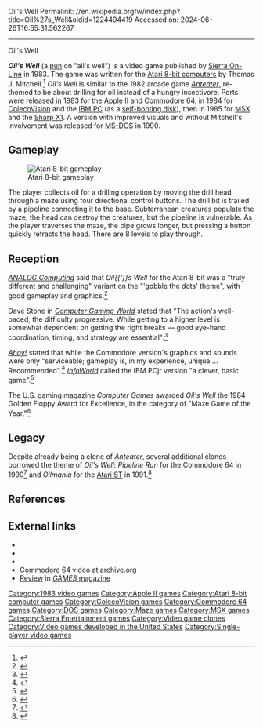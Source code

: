 Oil's Well
Permalink: //en.wikipedia.org/w/index.php?title=Oil%27s_Well&oldid=1224494419
Accessed on: 2024-06-26T16:55:31.562267



------
Oil's Well
{{About||the 1929 short film|Oil's Well (film)}}
{{Infobox video game
|title= Oil's Well
|image = Oil's_Well_Cover_Art.jpg
|image_size =
|caption = 
|developer = [[Sierra On-Line]]
|publisher = Sierra On-Line
|programmer = '''Atari 8-bit'''<br>Thomas J. Mitchell <ref name=giantlist/><br>'''Apple II'''<br>Ivan Strand <ref name=giantlist/>
|composer = Ken Allen
|released = '''1983:''' Apple, Atari, C64<br>'''1984''': ColecoVision, IBM PC<br>'''1985''': MSX, Sharp<br>'''1990:''' MS-DOS
|genre = [[Maze video game|Maze]]
|modes = [[Single-player]]
|platforms = [[Apple II]], [[Atari 8-bit]], [[Commodore 64]], [[ColecoVision]], [[IBM Personal Computer|IBM PC]], [[MS-DOS]], [[MSX]], [[Sharp X1]]
}}

'''''Oil's Well''''' (a [[pun]] on "all's well") is a video game published by [[Sierra On-Line]] in 1983. The game was written for the [[Atari 8-bit computers]] by Thomas J. Mitchell.<ref name="giantlist">{{cite web|last1=Hague|first1=James|title=The Giant List of Classic Game Programmers|url=https://dadgum.com/giantlist/}}</ref> ''Oil's Well'' is similar to the 1982 arcade game ''[[Anteater (video game)|Anteater]]'', re-themed to be about drilling for oil instead of a hungry insectivore. Ports were released in 1983 for the [[Apple II]] and [[Commodore 64]], in 1984 for [[ColecoVision]] and the [[IBM Personal Computer|IBM PC]] (as a [[self-booting disk]]), then in 1985 for [[MSX]] and the [[Sharp X1]]. A version with improved visuals and without Mitchell's involvement was released for [[MS-DOS]] in 1990.

==Gameplay==
[[File:Oil's_Well_Atari_8-bit_PAL_screenshot.png|thumb|left|Atari 8-bit gameplay]]

The player collects oil for a drilling operation by moving the drill head through a maze using four directional control buttons. The drill bit is trailed by a pipeline connecting it to the base. Subterranean creatures populate the maze; the head can destroy the creatures, but the pipeline is vulnerable. As the player traverses the maze, the pipe grows longer, but pressing a button quickly retracts the head. There are 8 levels to play through.

==Reception==
''[[ANALOG Computing]]'' said that ''Oil{{'}}s Well'' for the Atari 8-bit was a "truly different and challenging" variant on the "'gobble the dots' theme", with good gameplay and graphics.<ref name="kelley198402">{{Cite magazine |last=Kelley |first=Patrick J. |date=February 1984 |title=Three New Games |url=https://archive.org/details/analog-computing-magazine-16/page/n116/mode/1up?view=theater |magazine=ANALOG Computing |pages=115-116 |access-date=2023-12-07}}</ref>

Dave Stone in ''[[Computer Gaming World]]'' stated that "The action's well-paced, the difficulty progressive. While getting to a higher level is somewhat dependent on getting the right breaks — good eye-hand coordination, timing, and strategy are essential".<ref name="CGW15">{{cite magazine |last=Stone |first=Dave |title=Micro-Reviews |magazine=Computer Gaming World |date=April 1984 |volume=1 |issue=15 |pages=44, 46}}</ref>

''[[Ahoy!]]'' stated that while the Commodore version's graphics and sounds were only "serviceable; gameplay is, in my experience, unique ... Recommended".<ref name="palmer198404">{{cite news | url=https://archive.org/stream/Ahoy_Issue_04_1984-04_Ion_International_US#page/n55/mode/2up | title=Oil's Well | work=Ahoy! | date=April 1984 | access-date=27 June 2014 | author=Davies, Lloyd | pages=57–58}}</ref> ''[[InfoWorld]]'' called the IBM PCjr version "a clever, basic game".<ref name="mace19840813">{{cite news | url=https://books.google.com/books?id=GS8EAAAAMBAJ&pg=PA38PG | title=PCjr: Back to Basics | work=InfoWorld | date=1984-08-13 | access-date=13 January 2015 | author=Mace, Scott | pages=38}}</ref>

The U.S. gaming magazine ''Computer Games'' awarded ''Oil's Well'' the 1984 Golden Floppy Award for Excellence, in the category of "Maze Game of the Year."<ref>{{Cite journal|date=July–August 1984|title=Computer Games Magazine 1984 Golden Floppy Award for Excellence|journal=Computer Games Magazine|page= 18}}</ref>

==Legacy==
Despite already being a clone of ''Anteater'', several additional clones borrowed the theme of ''Oil's Well'': ''Pipeline Run'' for the Commodore 64 in 1990<ref>{{lemon64 game|id=1937|name=Pipeline Run}}</ref> and ''Oilmania'' for the [[Atari ST]] in 1991.<ref>{{cite web|title=Oil's Well|url=http://www.atarimania.com/game-atari-st-oilmania_10119.html|website=Atari Mania}}</ref>

==References==
{{reflist}}

==External links==
*{{atarimania|id=3772}}
*{{lemon64 game|id=1822|name=Oil's Well}}
*{{IAg|a8b_Oils_Well_1983_Sierra_On_Line_US_t|platform=Atari 8-bit family}}
*[https://archive.org/details/C64Gamevideoarchive38-OilsWell/ Commodore 64 video] at archive.org
*[https://archive.org/details/games-58-1984-december/page/56/mode/2up Review] in [[GAMES Magazine|''GAMES'' magazine]]

[[Category:1983 video games]]
[[Category:Apple II games]]
[[Category:Atari 8-bit computer games]]
[[Category:ColecoVision games]]
[[Category:Commodore 64 games]]
[[Category:DOS games]]
[[Category:Maze games]]
[[Category:MSX games]]
[[Category:Sierra Entertainment games]]
[[Category:Video game clones]]
[[Category:Video games developed in the United States]]
[[Category:Single-player video games]]